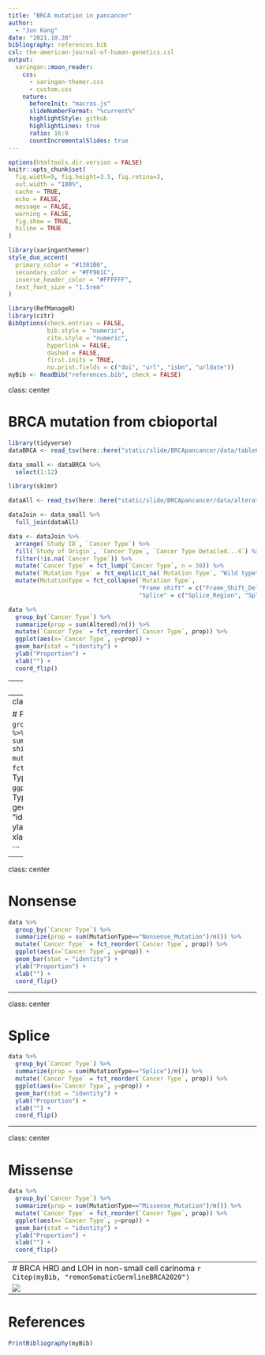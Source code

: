 ```yaml
---
title: "BRCA mutation in pancancer"
author: 
  - "Jun Kang"
date: "2021.10.20"
bibliography: references.bib
csl: the-american-journal-of-human-genetics.csl
output:
  xaringan::moon_reader:
    css: 
      - xaringan-themer.css
      - custom.css
    nature:
      beforeInit: "macros.js"
      slideNumberFormat: "%current%"
      highlightStyle: github
      highlightLines: true
      ratio: 16:9
      countIncrementalSlides: true
---
```


```r
options(htmltools.dir.version = FALSE)
knitr::opts_chunk$set(
  fig.width=9, fig.height=3.5, fig.retina=3,
  out.width = "100%",
  cache = TRUE,
  echo = FALSE,
  message = FALSE, 
  warning = FALSE,
  fig.show = TRUE,
  hiline = TRUE
)
```

```r
library(xaringanthemer)
style_duo_accent(
  primary_color = "#1381B0",
  secondary_color = "#FF961C",
  inverse_header_color = "#FFFFFF",
  text_font_size = "1.5rem"
)
```

```r
library(RefManageR)
library(citr)
BibOptions(check.entries = FALSE,
           bib.style = "numeric",
           cite.style = "numeric",
           hyperlink = FALSE,
           dashed = FALSE,
           first.inits = TRUE,
           no.print.fields = c("doi", "url", "isbn", "urldate"))
myBib <- ReadBib("references.bib", check = FALSE)
```
class: center

# BRCA mutation from cbioportal

```r
library(tidyverse)
dataBRCA <- read_tsv(here::here("static/slide/BRCApancancer/data/tableCbioportalBRCA.tsv"))

data_small <- dataBRCA %>%
  select(1:12)

library(skimr)

dataAll <- read_tsv(here::here("static/slide/BRCApancancer/data/alterations_across_samples.tsv"))

dataJoin <- data_small %>%
  full_join(dataAll)

data <- dataJoin %>%
  arrange(`Study ID`, `Cancer Type`) %>%
  fill(`Study of Origin`, `Cancer Type`, `Cancer Type Detailed...4`) %>%
  filter(!is.na(`Cancer Type`)) %>%
  mutate(`Cancer Type` = fct_lump(`Cancer Type`, n = 30)) %>%
  mutate(`Mutation Type` = fct_explicit_na(`Mutation Type`, "Wild type")) %>%
  mutate(MutationType = fct_collapse(`Mutation Type`,
                                     "Frame shift" = c("Frame_Shift_Del", "Frame_Shift_Ins"),
                                     "Splice" = c("Splice_Region", "Splice_Site", "Translation_Start_Site")))


```

```r
data %>%
  group_by(`Cancer Type`) %>%
  summarize(prop = sum(Altered)/n()) %>%
  mutate(`Cancer Type` = fct_reorder(`Cancer Type`, prop)) %>%
  ggplot(aes(x=`Cancer Type`, y=prop)) +
  geom_bar(stat = "identity") +
  ylab("Proportion") +
  xlab("") +
  coord_flip()
```

---
# Mutation type

```r
data %>%
  count(MutationType) %>%
  mutate(MutationType = fct_reorder(MutationType, n)) %>%
  knitr::kable()

```


---
class: center

# Frame shift
```r
data %>%
  group_by(`Cancer Type`) %>%
  summarize(prop = sum(MutationType=="Frame shift")/n()) %>%
  mutate(`Cancer Type` = fct_reorder(`Cancer Type`, prop)) %>%
  ggplot(aes(x=`Cancer Type`, y=prop)) +
  geom_bar(stat = "identity") +
  ylab("Proportion") +
  xlab("") +
  coord_flip()

```

---

class: center

# Nonsense
```r
data %>%
  group_by(`Cancer Type`) %>%
  summarize(prop = sum(MutationType=="Nonsense_Mutation")/n()) %>%
  mutate(`Cancer Type` = fct_reorder(`Cancer Type`, prop)) %>%
  ggplot(aes(x=`Cancer Type`, y=prop)) +
  geom_bar(stat = "identity") +
  ylab("Proportion") +
  xlab("") +
  coord_flip()

```

---

class: center

# Splice
```r
data %>%
  group_by(`Cancer Type`) %>%
  summarize(prop = sum(MutationType=="Splice")/n()) %>%
  mutate(`Cancer Type` = fct_reorder(`Cancer Type`, prop)) %>%
  ggplot(aes(x=`Cancer Type`, y=prop)) +
  geom_bar(stat = "identity") +
  ylab("Proportion") +
  xlab("") +
  coord_flip()

```

---

class: center

# Missense
```r
data %>%
  group_by(`Cancer Type`) %>%
  summarize(prop = sum(MutationType=="Missense_Mutation")/n()) %>%
  mutate(`Cancer Type` = fct_reorder(`Cancer Type`, prop)) %>%
  ggplot(aes(x=`Cancer Type`, y=prop)) +
  geom_bar(stat = "identity") +
  ylab("Proportion") +
  xlab("") +
  coord_flip()
```

---
# BRCA HRD and LOH in non-small cell carinoma `r Citep(myBib, "remonSomaticGermlineBRCA2020")`
![](img/HRDLOH.png)
---
# References

```r
PrintBibliography(myBib)
```